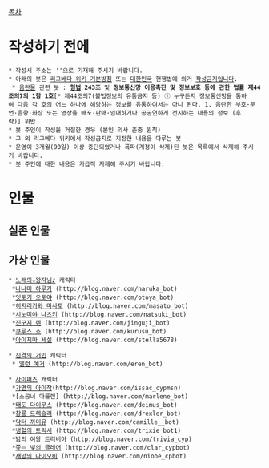 [[목차]]
= 작성하기 전에 =
 * 작성시 주소는 '{{{http://blog.naver.com/계정명}}}'으로 기재해 주시기 바랍니다.
 * 아래의 봇은 [[리그베다 위키 기본방침]] 또는 [[대한민국]] 현행법에 의거 [[작성금지]]입니다.
  * [[음란물]] 관련 봇 : '''[[형법]] 243조''' 및 '''정보통신망 이용촉진 및 정보보호 등에 관한 법률 제44조의7의 1항 1호'''[* 제44조의7(불법정보의 유통금지 등) ① 누구든지 정보통신망을 통하여 다음 각 호의 어느 하나에 해당하는 정보를 유통하여서는 아니 된다. 1. 음란한 부호·문언·음향·화상 또는 영상을 배포·판매·임대하거나 공공연하게 전시하는 내용의 정보 (후략)] 위반
 * 봇 주인이 작성을 거절한 경우 (본인 의사 존중 원칙)
 * 그 외 리그베다 위키에서 작성금지로 지정한 내용을 다루는 봇
 * 운영이 3개월(90일) 이상 중단되었거나 폭파(계정이 삭제)된 봇은 목록에서 삭제해 주시기 바랍니다.
 * 봇 주인에 대한 내용은 가급적 자제해 주시기 바랍니다.
= 인물 =
== 실존 인물 ==
== 가상 인물 ==
 * [[노래의☆왕자님♪]] 캐릭터
  *[[나나미 하루카]] (http://blog.naver.com/haruka_bot)
  *[[잇토키 오토야]] (http://blog.naver.com/otoya_bot)
  *[[히지리카와 마사토]] (http://blog.naver.com/masato_bot)
  *[[시노미야 나츠키]] (http://blog.naver.com/natsuki_bot)
  *[[진구지 렌]] (http://blog.naver.com/jinguji_bot)
  *[[쿠루스 쇼]] (http://blog.naver.com/kurusu_bot)
  *[[아이지마 세실]] (http://blog.naver.com/stella5678)

 * [[진격의 거인]] 캐릭터
  * [[엘런 예거]] (http://blog.naver.com/eren_bot)

 * [[사이퍼즈]] 캐릭터 
  *[[가면의 아이작]](http://blog.naver.com/issac_cypmsn)
  *[소공녀 마를렌] (http://blog.naver.com/marlene_bot)
  *[[태도 다이무스]] (http://blog.naver.com/deimus_bot)
  *[[창룡 드렉슬러]] (http://blog.naver.com/drexler_bot)
  *[[닥터 까미유]] (http://blog.naver.com/camille__bot)
  *[[냉혈의 트릭시]] (http://blog.naver.com/trixie_bot1)
  *[[밤의 여왕 트리비아]] (http://blog.naver.com/trivia_cyp)
  *[[쫓는 빛의 클레어]] (http://blog.naver.com/clar_cypbot)
  *[[재앙의 나이오비]] (http://blog.naver.com/niobe_cpbot)
